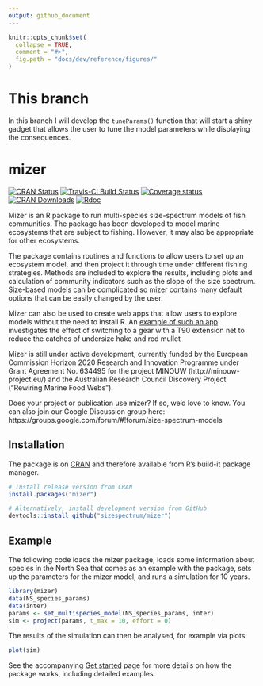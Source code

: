 ```yaml
---
output: github_document
---
```


<!-- README.md is generated from README.Rmd. Please edit that file -->

```r
knitr::opts_chunk$set(
  collapse = TRUE,
  comment = "#>",
  fig.path = "docs/dev/reference/figures/"
)
```
# This branch
In this branch I will develop the `tuneParams()` function that will start a
shiny gadget that allows the user to tune the model parameters while displaying
the consequences.

# mizer
[![CRAN Status](https://www.r-pkg.org/badges/version/mizer)](https://cran.r-project.org/package=mizer)
[![Travis-CI Build Status](https://travis-ci.org/sizespectrum/mizer.svg?branch=master)](https://travis-ci.org/sizespectrum/mizer)
[![Coverage status](https://codecov.io/gh/sizespectrum/mizer/branch/master/graph/badge.svg)](https://codecov.io/github/sizespectrum/mizer?branch=master)
[![CRAN Downloads](http://cranlogs.r-pkg.org/badges/grand-total/mizer)](https://cran.r-project.org/package=mizer)
[![Rdoc](http://www.rdocumentation.org/badges/version/mizer)](http://www.rdocumentation.org/packages/mizer)

Mizer is an R package to run multi-species size-spectrum models of fish
communities. The package has been developed to model marine ecosystems that are
subject to fishing. However, it may also be appropriate for other ecosystems.

The package contains routines and functions to allow users to set up an ecosystem 
model, and then project it through time under different fishing strategies.
Methods are included to explore the results, including plots and calculation of
community indicators such as the slope of the size spectrum. Size-based models
can be complicated so mizer contains many default options that can be easily
changed by the user.

Mizer can also be used to create web apps that allow users to explore models
without the need to install R. An [example of such an
app](https://mizer.shinyapps.io/selectivity/) investigates the effect of
switching to a gear with a T90 extension net to reduce the catches of undersize
hake and red mullet

Mizer is still under active development, currently funded by the European
Commission Horizon 2020 Research and Innovation Programme under Grant Agreement
No. 634495 for the project MINOUW (http://minouw-project.eu/) and the Australian
Research Council Discovery Project ("Rewiring Marine Food Webs").

Does your project or publication use mizer? If so, we'd love to know. You can
also join our Google Discussion group here:
https://groups.google.com/forum/#!forum/size-spectrum-models


## Installation

The package is on [CRAN](https://cran.r-project.org/package=mizer) and therefore
available from R's build-it package manager.
```r
# Install release version from CRAN
install.packages("mizer")

# Alternatively, install development version from GitHub
devtools::install_github("sizespectrum/mizer")
```

## Example
The following code loads the mizer package, loads some information about species
in the North Sea that comes as an example with the package, sets up the 
parameters for the mizer model, and runs a simulation for 10 years.
```r
library(mizer)
data(NS_species_params)
data(inter)
params <- set_multispecies_model(NS_species_params, inter)
sim <- project(params, t_max = 10, effort = 0)
```
The results of the simulation can then be analysed, for example via plots:
```r
plot(sim)
```

See the accompanying
[Get started](http://sizespectrum.github.io/mizer/dev/articles/mizer.html) page
for more details on how the package works, including detailed examples.
